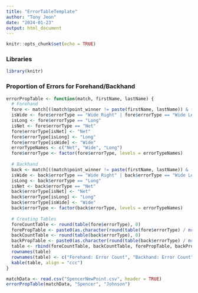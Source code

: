 ```yaml
---
title: "ErrorTableTemplate"
author: "Tony Jeon"
date: "2024-01-23"
output: html_document
---
```


```r
knitr::opts_chunk$set(echo = TRUE)
```

### Libraries
```r
library(knitr)
```

### Proportion of Errors for Forehand/Backhand
```r
errorPropTable <- function(match, firstName, lastName) {
  # Forehand
  fore <- match[((match$point_winner != paste(firstName, lastName)) & (match$errorType != "") & (match$Last.Shot.Forehand.Backhand == "Forehand")), ]
  isWide <- fore$errorType == "Wide Right" | fore$errorType == "Wide Left" 
  isLong <- fore$errorType == "Long" 
  isNet <- fore$errorType == "Net" 
  fore$errorType[isNet] <- "Net"
  fore$errorType[isLong] <- "Long"
  fore$errorType[isWide] <- "Wide"
  errorTypeNames <- c("Net", "Wide", "Long")
  fore$errorType <- factor(fore$errorType, levels = errorTypeNames)
  
  # Backhand
  back <- match[((match$point_winner != paste(firstName, lastName)) & (match$errorType != "") & (match$Last.Shot.Forehand.Backhand == "Backhand")), ]
  isWide <- back$errorType == "Wide Right" | back$errorType == "Wide Left" 
  isLong <- back$errorType == "Long" 
  isNet <- back$errorType == "Net" 
  back$errorType[isNet] <- "Net"
  back$errorType[isLong] <- "Long"
  back$errorType[isWide] <- "Wide"
  back$errorType <- factor(back$errorType, levels = errorTypeNames)
  
  # Creating Tables
  foreCountTable <- round(table(fore$errorType), 0)
  forePropTable <- paste0(as.character(round(table(fore$errorType) / nrow(fore) * 100, 2)), "%")
  backCountTable <- round(table(back$errorType), 0)
  backPropTable <- paste0(as.character(round(table(back$errorType) / nrow(back) * 100, 2)), "%")
  table <- rbind(foreCountTable, backCountTable, forePropTable, backPropTable)
  rownames(table)
  rownames(table) <- c("Forehand: Error Count", "Backhand: Error Count", "Forehand: Error Percentage", "Backhand: Error Percentage")
  kable(table, align = "ccc")
}
```


```r
matchData <- read.csv("SpencerNewPoint.csv", header = TRUE)
errorPropTable(matchData, "Spencer", "Johnson")
```

